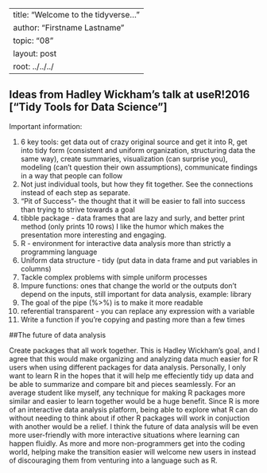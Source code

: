 --
title: "Welcome to the tidyverse..."
author: "Firstname Lastname"
topic: "08"
layout: post
root: ../../../
---

## Ideas from Hadley Wickham's talk at useR!2016 ["Tidy Tools for Data Science"] 

Important information: 

1. 6 key tools: get data out of crazy original source and get it into R, get into tidy form (consistent and uniform organization, structuring data the same way), create summaries, visualization (can surprise you), modeling (can't question their own assumptions), communicate findings in a way that people can follow
2. Not just individual tools, but how they fit together. See the connections instead of each step as separate. 
3. "Pit of Success"- the thought that it will be easier to fall into success than trying to strive towards a goal
4. tibble package - data frames that are lazy and surly, and better print method (only prints 10 rows) I like the humor which makes the presentation more interesting and engaging. 
5. R - environment for interactive data analysis more than strictly a programming language 
6. Uniform data structure - tidy (put data in data frame and put variables in columns)
7. Tackle complex problems with simple uniform processes
8. Impure functions: ones that change the world or the outputs don't depend on the inputs, still important for data analysis, example: library
9. The goal of the pipe (%>%) is to make it more readable
10. referential transparent - you can replace any expression with a variable
11. Write a function if you're copying and pasting more than a few times

##The future of data analysis

Create packages that all work together. This is Hadley Wickham's goal, and I agree that this would make organizing and analyzing data much easier for R users when using different packages for data analysis. Personally, I only want to learn R in the hopes that it will help me effeciently tidy up data and be able to summarize and compare bit and pieces seamlessly. For an average student like myself, any technique for making R packages more similar and easier to learn together would be a huge benefit. Since R is more of an interactive data analysis platform, being able to explore what R can do without needing to think about if other R packages will work in conjuction with another would be a relief. I think the future of data analysis will be even more user-friendly with more interactive situations where learning can happen fluidly. As more and more non-programmers get into the coding world, helping make the transition easier will welcome new users in instead of discouraging them from venturing into a language such as R. 
